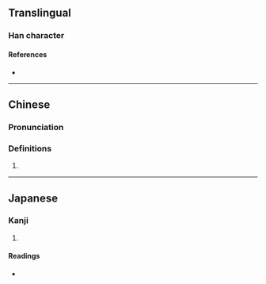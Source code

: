 {{character info}}
==Translingual==

===Han character===
{{Han char|rn=18|rad=刀|as=03|sn=5|four=82700|canj=ONLN|ids=⿰乞刂}}

====References====
* {{Han ref|kx=0136.140|dkj=01863|dj=0307.100|hdz=10324.050|uh=5209|ud=21001|bh=C9BE|bd=51646}}

----

==Chinese==
{{zh-forms}}

===Pronunciation===
{{zh-pron
|m=jī
|c=gei1
|mc=
|oc=
|ma=
|cat=
}}

===Definitions===
{{zh-hanzi}}

# {{rfdef|zh}}

----

==Japanese==

===Kanji===
{{ja-kanji|grade=|rs=刀03}}

# {{rfdef|ja|sort=刀03}}

====Readings====
* {{ja-readings|on=[[き]] (ki), [[け]] (ke)|kun=[[たつ]] (tatsu)}}